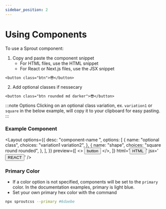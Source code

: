 ```yaml
---
sidebar_position: 2
---
```



# Using Components

To use a Sprout component:

1. Copy and paste the component snippet
   - For HTML files, use the HTML snippet
   - For React or Next.js files, use the JSX snippet

```
<button class="btn">😎</button>
```

2. Add optional classes if nessecary

```
<button class="btn rounded md darker">😎</button>
```

:::note Options
Clicking on an optional class variation, ex. `variation1` or `square` in the below example, will copy it to your clipboard for easy pasting.
:::

### Example Component

<Layout
  options={{
    desc: "component-name <optional class> <shape>",
    options: [
      {
        name: "optional class",
        choices: "variation1 variation2",
      },
      {
        name: "shape",
        choices: "square round rounded",
      },
    ],
  }}
  preview={[
    <>
      <button class="btn rounded md h-darker">button</button>
    </>,
  ]}
  html='<button class="btn rounded md darker">HTML</button>'
  jsx='<button className="btn rounded md darker">REACT</button>'
/>

### Primary Color

- If a color option is not specified, components will be set to the `primary` color. In the documentation examples, primary is light blue.
- Set your own primary hex color with the command

```zsh
npx sproutcss --primary #6daebe
```
